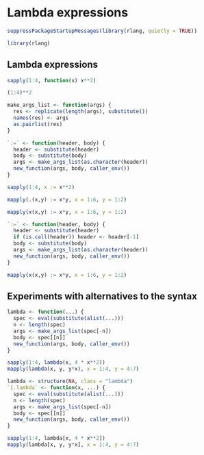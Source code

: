 # Lambda expressions

```r
suppressPackageStartupMessages(library(rlang, quietly = TRUE))
```
```r
library(rlang)
```


## Lambda expressions

```r
sapply(1:4, function(x) x**2)
```

```r
(1:4)**2
```

```r
make_args_list <- function(args) {
  res <- replicate(length(args), substitute())
  names(res) <- args
  as.pairlist(res)
}
```

```r
`:=` <- function(header, body) {
  header <- substitute(header)
  body <- substitute(body)
  args <- make_args_list(as.character(header))
  new_function(args, body, caller_env())
} 
```

```r
sapply(1:4, x := x**2)
```


```r
mapply(.(x,y) := x*y, x = 1:6, y = 1:2)
```

```r
mapply(x(x,y) := x*y, x = 1:6, y = 1:2)
```

```r
`:=` <- function(header, body) {
  header <- substitute(header)
  if (is.call(header)) header <- header[-1]
  body <- substitute(body)
  args <- make_args_list(as.character(header))
  new_function(args, body, caller_env())
} 
```

```r
mapply(x(x,y) := x*y, x = 1:6, y = 1:2)
```


## Experiments with alternatives to the syntax


```r
lambda <- function(...) {
  spec <- eval(substitute(alist(...)))
  n <- length(spec)
  args <- make_args_list(spec[-n])
  body <- spec[[n]]
  new_function(args, body, caller_env())
}
```

```r
sapply(1:4, lambda(x, 4 * x**2))
mapply(lambda(x, y, y*x), x = 1:4, y = 4:7)
```

```r
lambda <- structure(NA, class = "lambda")
`[.lambda` <- function(x, ...) {
  spec <- eval(substitute(alist(...)))
  n <- length(spec)
  args <- make_args_list(spec[-n])
  body <- spec[[n]]
  new_function(args, body, caller_env())
}
```

```r
sapply(1:4, lambda[x, 4 * x**2])
mapply(lambda[x, y, y*x], x = 1:4, y = 4:7)
```

